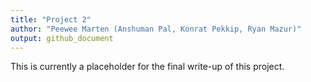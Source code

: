 ```yaml
---
title: "Project 2"
author: "Peewee Marten (Anshuman Pal, Konrat Pekkip, Ryan Mazur)"
output: github_document
---
```


This is currently a placeholder for the final write-up of this project.